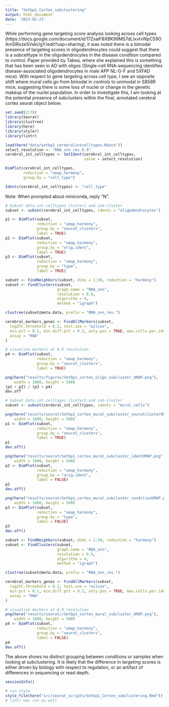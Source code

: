 ```yaml
---
title: "Setbp1_Cortex_subclustering"
output: html_document
date: '2023-02-23'
---
```


While performing gene targeting score analysis looking across cell types (https://docs.google.com/document/d/17ZsaiF8XBK99MS7dLIxvIvWpC59OAmSlRszeSVskUgY/edit?usp=sharing), it was noted there is a bimodal presence of targeting scores in oligodendrocytes could suggest that there is a subcelltype in the oligodendrocytes in the disease condition compared to control. Paper provided by Tabea, where she explained this is something that has been seen in AD with oligos (Single-cell RNA-sequencing identifies disease-associated oligodendrocytes in male APP NL-G-F and 5XFAD mice). With respect to gene targeting across cell type, I see an opposite shift where mural cells go from bimodal in controls to unimodal in S858R mice, suggesting there is some loss of nuclei or change in the genetic makeup of the nuclei population. In order to investigate this, I am looking at the potential presence of subclusters within the final, annotated cerebral cortex seurat object below.

```r
set.seed(2178)
library(Seurat)
library(clustree)
library(here)
library(styler)
library(lintr)
```

```r
load(here("data/setbp1_cerebralintcelltypes.Rdata"))
select_resolution <- "RNA_snn_res.0.9"
cerebral_int_celltypes <- SetIdent(cerebral_int_celltypes, 
                                   value = select_resolution)

DimPlot(cerebral_int_celltypes, 
        reduction = "umap_harmony", 
        group.by = "cell_type")

Idents(cerebral_int_celltypes) <- "cell_type"
```

Note: When prompted about miniconda, reply "N".
```r
# Subset data.int.celltypes cluster1 and sub-cluster
subset <- subset(cerebral_int_celltypes, idents = "oligodendrocytes")

p1 <- DimPlot(subset, 
              reduction = "umap_harmony", 
              group.by = "seurat_clusters", 
              label = TRUE)
p2 <- DimPlot(subset, 
              reduction = "umap_harmony", 
              group.by = "orig.ident", 
              label = TRUE)
p3 <- DimPlot(subset, 
              reduction = "umap_harmony", 
              group.by = "type", 
              label = TRUE)

subset <- FindNeighbors(subset, dims = 1:30, reduction = "harmony")
subset <- FindClusters(subset, 
                       graph.name = "RNA_snn", 
                       resolution = 0.9, 
                       algorithm = 4, 
                       method = "igraph")

clustree(subset@meta.data, prefix = "RNA_snn_res.")

cerebral_markers_genes <- FindAllMarkers(subset,
  log2FC.threshold = 0.2, test.use = "wilcox",
  min.pct = 0.1, min.diff.pct = 0.2, only.pos = TRUE, max.cells.per.ident = 50,
  assay = "RNA"
)

# visualize markers at 0.9 resolution
p4 <- DimPlot(subset, 
              reduction = "umap_harmony", 
              group.by = "seurat_clusters", 
              label = TRUE)

png(here("results/figures/Setbp1_cortex_oligo_subcluster_UMAP.png"), 
    width = 1000, height = 500)
(p1 + p2) / (p3 + p4)
dev.off
```


```r
# Subset data.int.celltypes cluster1 and sub-cluster
subset <- subset(cerebral_int_celltypes, idents = "mural.cells")

png(here("results/seurat/Setbp1_cortex_mural_subcluster_seuratclusterUMAP.png"), 
    width = 1000, height = 500)
p1 <- DimPlot(subset, 
              reduction = "umap_harmony", 
              group.by = "seurat_clusters", 
              label = TRUE)
p1
dev.off()

png(here("results/seurat/Setbp1_cortex_mural_subcluster_identUMAP.png"), 
    width = 1000, height = 500)
p2 <- DimPlot(subset, 
              reduction = "umap_harmony", 
              group.by = "orig.ident", 
              label = FALSE)
p2
dev.off()

png(here("results/seurat/Setbp1_cortex_mural_subcluster_conditionUMAP.png"), 
    width = 1000, height = 500)
p3 <- DimPlot(subset, 
              reduction = "umap_harmony", 
              group.by = "type", 
              label = FALSE)
p3
dev.off()

subset <- FindNeighbors(subset, dims = 1:30, reduction = "harmony")
subset <- FindClusters(subset, 
                       graph.name = "RNA_snn", 
                       resolution = 0.9, 
                       algorithm = 4, 
                       method = "igraph")

clustree(subset@meta.data, prefix = "RNA_snn_res.")

cerebral_markers_genes <- FindAllMarkers(subset,
  log2FC.threshold = 0.2, test.use = "wilcox",
  min.pct = 0.1, min.diff.pct = 0.2, only.pos = TRUE, max.cells.per.ident = 50,
  assay = "RNA"
)

# visualize markers at 0.9 resolution
png(here("results/seurat//Setbp1_cortex_mural_subcluster_UMAP.png"), 
    width = 1000, height = 500)
p4 <- DimPlot(subset, 
              reduction = "umap_harmony", 
              group.by = "seurat_clusters", 
              label = FALSE)
p4
dev.off()
```

The above shows no distinct grouping between conditions or samples when looking at subclustering. It is likely that the difference in targeting scores is either driven by biology with respect to regulation, or an artifact of differences in sequencing or read depth. 

```r
sessionInfo()
```

```r
# run style
style_file(here("src/seurat_scripts/Setbp1_Cortex_subclustering.Rmd"))
# lintr was run as well
```



